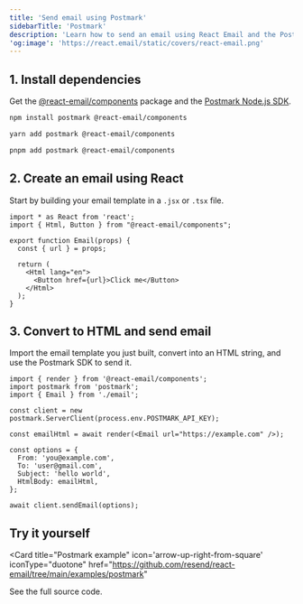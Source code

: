 ```yaml
---
title: 'Send email using Postmark'
sidebarTitle: 'Postmark'
description: 'Learn how to send an email using React Email and the Postmark Node.js SDK.'
'og:image': 'https://react.email/static/covers/react-email.png'
---
```


## 1. Install dependencies

Get the [@react-email/components](https://www.npmjs.com/package/@react-email/components) package and the [Postmark Node.js SDK](https://www.npmjs.com/package/postmark).

<CodeGroup>

```sh npm
npm install postmark @react-email/components
```

```sh yarn
yarn add postmark @react-email/components
```

```sh pnpm
pnpm add postmark @react-email/components
```

</CodeGroup>

## 2. Create an email using React

Start by building your email template in a `.jsx` or `.tsx` file.

```tsx email.tsx
import * as React from 'react';
import { Html, Button } from "@react-email/components";

export function Email(props) {
  const { url } = props;

  return (
    <Html lang="en">
      <Button href={url}>Click me</Button>
    </Html>
  );
}
```

## 3. Convert to HTML and send email

Import the email template you just built, convert into an HTML string, and use the Postmark SDK to send it.

```tsx
import { render } from '@react-email/components';
import postmark from 'postmark';
import { Email } from './email';

const client = new postmark.ServerClient(process.env.POSTMARK_API_KEY);

const emailHtml = await render(<Email url="https://example.com" />);

const options = {
  From: 'you@example.com',
  To: 'user@gmail.com',
  Subject: 'hello world',
  HtmlBody: emailHtml,
};

await client.sendEmail(options);
```

## Try it yourself

<Card
  title="Postmark example"
  icon='arrow-up-right-from-square'
  iconType="duotone"
  href="https://github.com/resend/react-email/tree/main/examples/postmark"
>
  See the full source code.
</Card>
